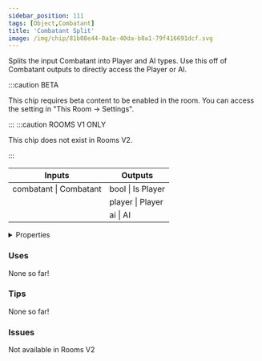 ```yaml
---
sidebar_position: 111
tags: [Object,Combatant]
title: 'Combatant Split'
image: /img/chip/81b08e44-0a1e-40da-b8a1-79f416691dcf.svg
---
```


Splits the input Combatant into Player and AI types. Use this off of Combatant outputs to directly access the Player or AI.

:::caution BETA

This chip requires beta content to be enabled in the room. You can access the setting in "This Room -> Settings".

:::
:::caution ROOMS V1 ONLY
    
This chip does not exist in Rooms V2.

:::


<IChip uuid="81b08e44-0a1e-40da-b8a1-79f416691dcf"/>

<table><thead><tr><th>Inputs</th><th>Outputs</th></tr></thead><tbody><tr><td>combatant | Combatant</td><td>bool | Is Player</td></tr><tr><td /><td>player | Player</td></tr><tr><td /><td>ai | AI</td></tr></tbody></table>

<details>
  <summary>Properties</summary>
  <div>
    <div>
    <table>
      <tbody>
        <tr>
          <td>Is beta required?</td>
          <td>Yes</td>
        </tr>
        <tr>
          <td>Is chip a trolling risk?</td>
          <td>No</td>
        </tr>
        <tr>
          <td>Is chip a role assignment risk?</td>
          <td>No</td>
        </tr>
        <tr>
          <td>Chip UUID</td>
          <td>81b08e44-0a1e-40da-b8a1-79f416691dcf</td>
        </tr>
        <tr>
          <td>Room availability</td>
          <td>Rooms V1 only</td>
        </tr>
      </tbody>
    </table>
    </div>
  </div>
</details>

### Uses

None so far!

### Tips

None so far!

### Issues

Not available in Rooms V2
